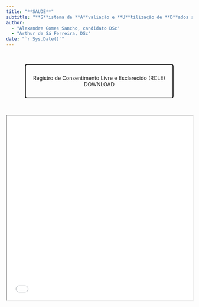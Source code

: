 ```yaml
---
title: "**SAUDE**"
subtitle: "**S**istema de **A**valiação e **U**tilização de **D**ados sobre **E**nvelhecimento"
author:
  - "Alexandre Gomes Sancho, candidato DSc"
  - "Arthur de Sá Ferreira, DSc"
date: "`r Sys.Date()`"
---
```


<br>

<center><a style='border: 2px solid #000; padding: 10px 20px; text-decoration: none; border-radius: 5px; display: inline-block;' href='RCLE.pdf'><br>Registro de Consentimento Livre e Esclarecido (RCLE)<br>DOWNLOAD<br><br></a></center>

<br>

<iframe src="RCLE.pdf" width="100%" height="500px"></iframe>
